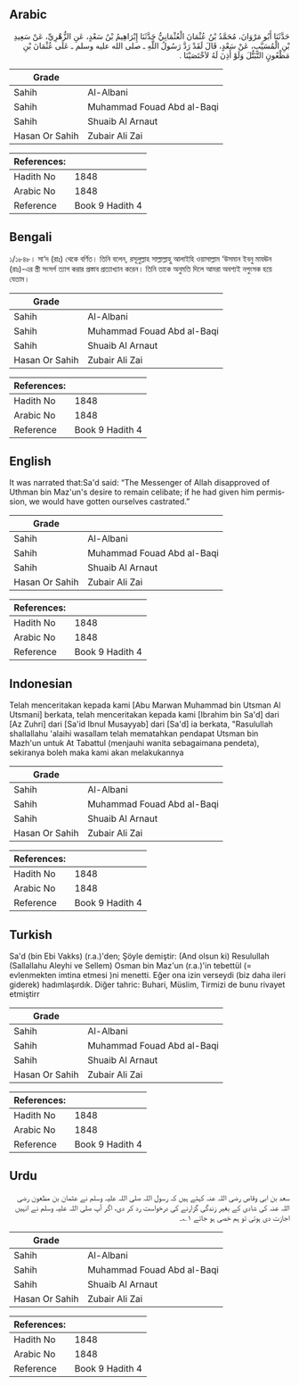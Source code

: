 ## Arabic


<div dir="rtl" lang="ar" style={{fontSize:'larger',backgroundColor:'#f8f9fa',padding:20}}>
حَدَّثَنَا أَبُو مَرْوَانَ، مُحَمَّدُ بْنُ عُثْمَانَ الْعُثْمَانِيُّ حَدَّثَنَا إِبْرَاهِيمُ بْنُ سَعْدٍ، عَنِ الزُّهْرِيِّ، عَنْ سَعِيدِ بْنِ الْمُسَيَّبِ، عَنْ سَعْدٍ، قَالَ لَقَدْ رَدَّ رَسُولُ اللَّهِ ـ صلى الله عليه وسلم ـ عَلَى عُثْمَانَ بْنِ مَظْعُونٍ التَّبَتُّلَ وَلَوْ أَذِنَ لَهُ لاَخْتَصَيْنَا ‏.‏
</div>
<div style={{backgroundColor:'#f8f9fa',padding:20, marginBottom: 10}}><table> <thead> <tr> <th>Grade</th> <th></th> </tr> </thead> <tbody> <tr><td>Sahih</td><td>Al-Albani</td></tr><tr><td>Sahih</td><td>Muhammad Fouad Abd al-Baqi</td></tr><tr><td>Sahih</td><td>Shuaib Al Arnaut</td></tr><tr><td>Hasan Or Sahih</td><td>Zubair Ali Zai</td></tr></tbody></table><table> <thead> <tr> <th>References:</th> <th></th> </tr> </thead> <tbody><tr><td>Hadith No</td><td>1848</td></tr><tr><td>Arabic No</td><td>1848</td></tr><tr><td>Reference</td><td>Book 9 Hadith 4</td></tr></tbody></table></div>

## Bengali


<div dir="ltr" lang="bn" style={{fontSize:'larger',backgroundColor:'#f8f9fa',padding:20}}>
১/১৮৪৮। সা‘দ (রাঃ) থেকে বর্ণিত। তিনি বলেন, রসূলুল্লাহ সাল্লাল্লাহু আলাইহি ওয়াসাল্লাম ‘উসমান ইবনু মাযঊন (রাঃ)-এর স্ত্রী সংসর্গ ত্যাগ করার প্রস্তাব প্রত্যাখ্যান করেন। তিনি তাকে অনুমতি দিলে আমরা অবশ্যই নপুংসক হয়ে যেতাম।
</div>
<div style={{backgroundColor:'#f8f9fa',padding:20, marginBottom: 10}}><table> <thead> <tr> <th>Grade</th> <th></th> </tr> </thead> <tbody> <tr><td>Sahih</td><td>Al-Albani</td></tr><tr><td>Sahih</td><td>Muhammad Fouad Abd al-Baqi</td></tr><tr><td>Sahih</td><td>Shuaib Al Arnaut</td></tr><tr><td>Hasan Or Sahih</td><td>Zubair Ali Zai</td></tr></tbody></table><table> <thead> <tr> <th>References:</th> <th></th> </tr> </thead> <tbody><tr><td>Hadith No</td><td>1848</td></tr><tr><td>Arabic No</td><td>1848</td></tr><tr><td>Reference</td><td>Book 9 Hadith 4</td></tr></tbody></table></div>

## English


<div dir="ltr" lang="en" style={{fontSize:'larger',backgroundColor:'#f8f9fa',padding:20}}>
It was narrated that:Sa'd said: “The Messenger of Allah disapproved of Uthman bin Maz'un's desire to remain celibate; if he had given him permission, we would have gotten ourselves castrated.”
</div>
<div style={{backgroundColor:'#f8f9fa',padding:20, marginBottom: 10}}><table> <thead> <tr> <th>Grade</th> <th></th> </tr> </thead> <tbody> <tr><td>Sahih</td><td>Al-Albani</td></tr><tr><td>Sahih</td><td>Muhammad Fouad Abd al-Baqi</td></tr><tr><td>Sahih</td><td>Shuaib Al Arnaut</td></tr><tr><td>Hasan Or Sahih</td><td>Zubair Ali Zai</td></tr></tbody></table><table> <thead> <tr> <th>References:</th> <th></th> </tr> </thead> <tbody><tr><td>Hadith No</td><td>1848</td></tr><tr><td>Arabic No</td><td>1848</td></tr><tr><td>Reference</td><td>Book 9 Hadith 4</td></tr></tbody></table></div>

## Indonesian


<div dir="ltr" lang="id" style={{fontSize:'larger',backgroundColor:'#f8f9fa',padding:20}}>
Telah menceritakan kepada kami [Abu Marwan Muhammad bin Utsman Al Utsmani] berkata, telah menceritakan kepada kami [Ibrahim bin Sa'd] dari [Az Zuhri] dari [Sa'id Ibnul Musayyab] dari [Sa'd] ia berkata, "Rasulullah shallallahu 'alaihi wasallam telah mematahkan pendapat Utsman bin Mazh'un untuk At Tabattul (menjauhi wanita sebagaimana pendeta), sekiranya boleh maka kami akan melakukannya
</div>
<div style={{backgroundColor:'#f8f9fa',padding:20, marginBottom: 10}}><table> <thead> <tr> <th>Grade</th> <th></th> </tr> </thead> <tbody> <tr><td>Sahih</td><td>Al-Albani</td></tr><tr><td>Sahih</td><td>Muhammad Fouad Abd al-Baqi</td></tr><tr><td>Sahih</td><td>Shuaib Al Arnaut</td></tr><tr><td>Hasan Or Sahih</td><td>Zubair Ali Zai</td></tr></tbody></table><table> <thead> <tr> <th>References:</th> <th></th> </tr> </thead> <tbody><tr><td>Hadith No</td><td>1848</td></tr><tr><td>Arabic No</td><td>1848</td></tr><tr><td>Reference</td><td>Book 9 Hadith 4</td></tr></tbody></table></div>

## Turkish


<div dir="ltr" lang="tr" style={{fontSize:'larger',backgroundColor:'#f8f9fa',padding:20}}>
Sa'd (bin Ebi Vakks) (r.a.)'den; Şöyle demiştir: (And olsun ki) Resulullah (Sallallahu Aleyhi ve Sellem) Osman bin Maz'un (r.a.)'in tebettül (= evlenmekten imtina etmesi )ni menetti. Eğer ona izin verseydi (biz daha ileri giderek) hadımlaşırdık. Diğer tahric: Buhari, Müslim, Tirmizi de bunu rivayet etmiştirr
</div>
<div style={{backgroundColor:'#f8f9fa',padding:20, marginBottom: 10}}><table> <thead> <tr> <th>Grade</th> <th></th> </tr> </thead> <tbody> <tr><td>Sahih</td><td>Al-Albani</td></tr><tr><td>Sahih</td><td>Muhammad Fouad Abd al-Baqi</td></tr><tr><td>Sahih</td><td>Shuaib Al Arnaut</td></tr><tr><td>Hasan Or Sahih</td><td>Zubair Ali Zai</td></tr></tbody></table><table> <thead> <tr> <th>References:</th> <th></th> </tr> </thead> <tbody><tr><td>Hadith No</td><td>1848</td></tr><tr><td>Arabic No</td><td>1848</td></tr><tr><td>Reference</td><td>Book 9 Hadith 4</td></tr></tbody></table></div>

## Urdu


<div dir="rtl" lang="ur" style={{fontSize:'larger',backgroundColor:'#f8f9fa',padding:20}}>
سعد بن ابی وقاص رضی اللہ عنہ کہتے ہیں کہ رسول اللہ صلی اللہ علیہ وسلم نے عثمان بن مظعون رضی اللہ عنہ کی شادی کے بغیر زندگی گزارنے کی درخواست رد کر دی، اگر آپ صلی اللہ علیہ وسلم نے انہیں اجازت دی ہوتی تو ہم خصی ہو جاتے ۱؎۔
</div>
<div style={{backgroundColor:'#f8f9fa',padding:20, marginBottom: 10}}><table> <thead> <tr> <th>Grade</th> <th></th> </tr> </thead> <tbody> <tr><td>Sahih</td><td>Al-Albani</td></tr><tr><td>Sahih</td><td>Muhammad Fouad Abd al-Baqi</td></tr><tr><td>Sahih</td><td>Shuaib Al Arnaut</td></tr><tr><td>Hasan Or Sahih</td><td>Zubair Ali Zai</td></tr></tbody></table><table> <thead> <tr> <th>References:</th> <th></th> </tr> </thead> <tbody><tr><td>Hadith No</td><td>1848</td></tr><tr><td>Arabic No</td><td>1848</td></tr><tr><td>Reference</td><td>Book 9 Hadith 4</td></tr></tbody></table></div>